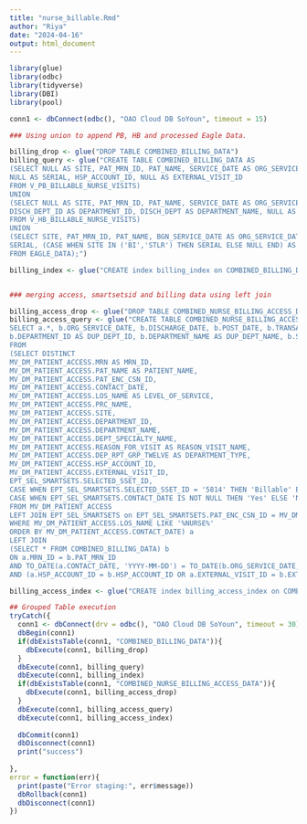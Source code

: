```yaml
---
title: "nurse_billable.Rmd"
author: "Riya"
date: "2024-04-16"
output: html_document
---
```


```r

library(glue)
library(odbc)
library(tidyverse)
library(DBI)
library(pool)

conn1 <- dbConnect(odbc(), "OAO Cloud DB SoYoun", timeout = 15)

### Using union to append PB, HB and processed Eagle Data. 

billing_drop <- glue("DROP TABLE COMBINED_BILLING_DATA")
billing_query <- glue("CREATE TABLE COMBINED_BILLING_DATA AS
(SELECT NULL AS SITE, PAT_MRN_ID, PAT_NAME, SERVICE_DATE AS ORG_SERVICE_DATE, SERVICE_DATE AS DISCHARGE_DATE, POST_DATE, TX_TYPE AS TRANSACTION_TYPE, AMOUNT, DISCH_DEPT_ID AS DEPARTMENT_ID, DISCH_DEPT AS DEPARTMENT_NAME,
NULL AS SERIAL, HSP_ACCOUNT_ID, NULL AS EXTERNAL_VISIT_ID
FROM V_PB_BILLABLE_NURSE_VISITS)
UNION
(SELECT NULL AS SITE, PAT_MRN_ID, PAT_NAME, SERVICE_DATE AS ORG_SERVICE_DATE, SERVICE_DATE AS DISCHARGE_DATE, TX_POST_DATE AS POST_DATE, TX_TYPE AS TRANSACTION_TYPE, TX_AMOUNT AS AMOUNT,
DISCH_DEPT_ID AS DEPARTMENT_ID, DISCH_DEPT AS DEPARTMENT_NAME, NULL AS SERIAL, HSP_ACCOUNT_ID, NULL AS EXTERNAL_VISIT_ID
FROM V_HB_BILLABLE_NURSE_VISITS)
UNION
(SELECT SITE, PAT_MRN_ID, PAT_NAME, BGN_SERVICE_DATE AS ORG_SERVICE_DATE, DISCHARGE_DATE, BILLING_DATE AS POST_DATE, TRANSACTION_TYPE, AMOUNT, NULL AS DEPARTMENT_ID, NULL AS DEPARTMENT_NAME,
SERIAL, (CASE WHEN SITE IN ('BI','STLR') THEN SERIAL ELSE NULL END) AS HSP_ACCOUNT_ID, (CASE WHEN SITE IN ('MSH') THEN TO_CHAR(SERIAL) ELSE NULL END) AS EXTERNAL_VISIT_ID
FROM EAGLE_DATA);")

billing_index <- glue("CREATE index billing_index on COMBINED_BILLING_DATA (ORG_SERVICE_DATE, DISCHARGE_DATE, POST_DATE, DEPARTMENT_ID)")


### merging access, smartsetsid and billing data using left join

billing_access_drop <- glue("DROP TABLE COMBINED_NURSE_BILLING_ACCESS_DATA")
billing_access_query <- glue("CREATE TABLE COMBINED_NURSE_BILLING_ACCESS_DATA AS 
SELECT a.*, b.ORG_SERVICE_DATE, b.DISCHARGE_DATE, b.POST_DATE, b.TRANSACTION_TYPE, b.AMOUNT, 
b.DEPARTMENT_ID AS DUP_DEPT_ID, b.DEPARTMENT_NAME AS DUP_DEPT_NAME, b.SERIAL
FROM
(SELECT DISTINCT
MV_DM_PATIENT_ACCESS.MRN AS MRN_ID,
MV_DM_PATIENT_ACCESS.PAT_NAME AS PATIENT_NAME,
MV_DM_PATIENT_ACCESS.PAT_ENC_CSN_ID,
MV_DM_PATIENT_ACCESS.CONTACT_DATE,
MV_DM_PATIENT_ACCESS.LOS_NAME AS LEVEL_OF_SERVICE,
MV_DM_PATIENT_ACCESS.PRC_NAME,
MV_DM_PATIENT_ACCESS.SITE,
MV_DM_PATIENT_ACCESS.DEPARTMENT_ID,
MV_DM_PATIENT_ACCESS.DEPARTMENT_NAME,
MV_DM_PATIENT_ACCESS.DEPT_SPECIALTY_NAME,
MV_DM_PATIENT_ACCESS.REASON_FOR_VISIT AS REASON_VISIT_NAME,
MV_DM_PATIENT_ACCESS.DEP_RPT_GRP_TWELVE AS DEPARTMENT_TYPE,
MV_DM_PATIENT_ACCESS.HSP_ACCOUNT_ID,
MV_DM_PATIENT_ACCESS.EXTERNAL_VISIT_ID,
EPT_SEL_SMARTSETS.SELECTED_SSET_ID,
CASE WHEN EPT_SEL_SMARTSETS.SELECTED_SSET_ID = '5814' THEN 'Billable' ELSE 'Non-Billable' END AS BILLABLE_VS_NONBILLABLE,
CASE WHEN EPT_SEL_SMARTSETS.CONTACT_DATE IS NOT NULL THEN 'Yes' ELSE 'No' END AS NURSE_BILLABLE_VISIT_SMARTSET_USE_YES_NO
FROM MV_DM_PATIENT_ACCESS
LEFT JOIN EPT_SEL_SMARTSETS on EPT_SEL_SMARTSETS.PAT_ENC_CSN_ID = MV_DM_PATIENT_ACCESS.PAT_ENC_CSN_ID
WHERE MV_DM_PATIENT_ACCESS.LOS_NAME LIKE '%NURSE%'
ORDER BY MV_DM_PATIENT_ACCESS.CONTACT_DATE) a
LEFT JOIN
(SELECT * FROM COMBINED_BILLING_DATA) b
ON a.MRN_ID = b.PAT_MRN_ID 
AND TO_DATE(a.CONTACT_DATE, 'YYYY-MM-DD') = TO_DATE(b.ORG_SERVICE_DATE, 'YYYY-MM-DD') 
AND (a.HSP_ACCOUNT_ID = b.HSP_ACCOUNT_ID OR a.EXTERNAL_VISIT_ID = b.EXTERNAL_VISIT_ID);")

billing_access_index <- glue("CREATE index billing_access_index on COMBINED_NURSE_BILLING_ACCESS_DATA (CONTACT_DATE, ORG_SERVICE_DATE, DISCHARGE_DATE, POST_DATE, DEPARTMENT_ID)")

## Grouped Table execution
tryCatch({
  conn1 <- dbConnect(drv = odbc(), "OAO Cloud DB SoYoun", timeout = 30)
  dbBegin(conn1)
  if(dbExistsTable(conn1, "COMBINED_BILLING_DATA")){
    dbExecute(conn1, billing_drop) 
  }
  dbExecute(conn1, billing_query) 
  dbExecute(conn1, billing_index)
  if(dbExistsTable(conn1, "COMBINED_NURSE_BILLING_ACCESS_DATA")){
    dbExecute(conn1, billing_access_drop) 
  }
  dbExecute(conn1, billing_access_query) 
  dbExecute(conn1, billing_access_index)
  
  dbCommit(conn1)
  dbDisconnect(conn1)
  print("success")
  
},
error = function(err){
  print(paste("Error staging:", err$message))
  dbRollback(conn1)
  dbDisconnect(conn1)
})

```